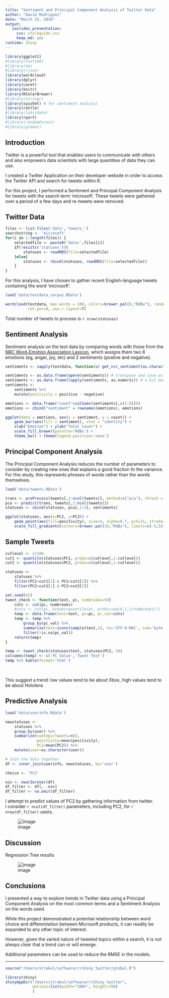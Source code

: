 ```yaml
---
title: "Sentiment and Principal Component Analysis of Twitter Data"
author: "David Rodriguez"
date: "March 15, 2016"
output: 
   ioslides_presentation:
     css: styleguide.css
     keep_md: yes
runtime: shiny
---
```


```r
library(ggplot2)
#library(twitteR)
#library(tm)
#library(rjson)
library(wordcloud)
library(dplyr)
library(caret)
library(knitr)
library(RColorBrewer)
#library(stringr)
library(syuzhet) # for sentiment analysis
library(rattle)
#library(lubridate)
library(rpart)
#library(randomForest)
#library(glmnet)
```

## Introduction

Twitter is a powerful tool that enables users to communicate with others and also empowers data scientists with large quantities of data they can use.

I created a Twitter Application on their developer website in order to access the Twitter API and search for tweets within R.

For this project, I performed a Sentiment and Principal Component Analysis for tweets with the search term 'microsoft'. These tweets were gathered over a period of a few days and re-tweets were removed.

## Twitter Data {.flexbox .vcenter}

```r
files <- list.files('data','tweets_')
searchstring <- 'microsoft'
for(i in 1:length(files)) {
    selectedfile <- paste0('data/',files[i])
    if(!exists('statuses')){
        statuses <- readRDS(file=selectedfile)
    }else{
        statuses <- rbind(statuses, readRDS(file=selectedfile))
    }
}
```

For this analysis, I have chosen to gather recent English-language tweets containing the word 'microsoft'.

```r
load('data/testdata_corpus.RData') 

wordcloud(textdata, max.words = 100, colors=brewer.pal(8,"RdBu"), random.order=F, 
          rot.per=0, use.r.layout=T)
```


Total number of tweets to process is `r nrow(statuses)`

## Sentiment Analysis {.flexbox .vcenter}

Sentiment analysis on the text data by comparing words with those from the [NRC Word-Emotion Association Lexicon](http://saifmohammad.com/WebPages/NRC-Emotion-Lexicon.htm), which assigns them two 8 emotions (eg, anger, joy, etc) and 2 sentiments (postive and negative).

```r
sentiments <- sapply(textdata, function(x) get_nrc_sentiment(as.character(x)))

sentiments <- as.data.frame(aperm(sentiments)) # transpose and save as dataframe
sentiments <- as.data.frame(lapply(sentiments, as.numeric)) # a bit more to organize
sentiments <-
    sentiments %>%
    mutate(positivity = positive - negative)

emotions <- data.frame("count"=colSums(sentiments[,c(1:8)]))
emotions <- cbind("sentiment" = rownames(emotions), emotions)

ggplot(data = emotions, aes(x = sentiment, y = count)) +
    geom_bar(aes(fill = sentiment), stat = "identity") +
    xlab("Emotion") + ylab("Total Count") + 
    scale_fill_brewer(palette='RdBu') + 
    theme_bw() + theme(legend.position='none')
```

## Principal Component Analysis {.flexbox .vcenter}

The Principal Component Analysis reduces the number of parameters to consider by creating new ones that explains a good fraction fo the variance. For this study, this represents *phrases* of words rather than the words themselves.

```r
load('data/tweets.RData') 

trans <- preProcess(tweets[,2:ncol(tweets)], method=c("pca"), thresh = 0.95)
pca <- predict(trans, tweets[,2:ncol(tweets)])
statuses <- cbind(statuses, pca[,1:5], sentiments)

ggplot(statuses, aes(x=PC2, y=PC3)) + 
    geom_point(aes(fill=positivity), size=4, alpha=0.7, pch=21, stroke=1.3) + 
    scale_fill_gradientn(colours=brewer.pal(10,"RdBu"), limits=c(-5,5)) + theme_bw()
```


## Sample Tweets {.smaller .nice_table}

```r
cutlevel <- 2/100.
cut1 <- quantile(statuses$PC1, probs=c(cutlevel,1-cutlevel))
cut2 <- quantile(statuses$PC2, probs=c(cutlevel,1-cutlevel))

statuses <- 
    statuses %>%
    filter(PC1>cut1[1] & PC1<cut1[2]) %>%
    filter(PC2>cut2[1] & PC2<cut2[2])
```

```r
set.seed(42)
tweet_check <- function(text, pc, numbreaks=5){
    cuts <- cut(pc, numbreaks)
    #cuts <- cut(pc, breaks=quantile(pc, probs=seq(0,1,1/numbreaks)))
    temp <- data.frame(text=text, pc=pc, pc_val=cuts)
    temp <- temp %>%
        group_by(pc_val) %>%
        summarise(text=iconv(sample(text,1), to='UTF-8-MAC', sub='byte')) %>%
        filter(!is.na(pc_val))
    return(temp)
}

temp <- tweet_check(statuses$text, statuses$PC2, 10) 
colnames(temp) <- c('PC Value','Tweet Text')
temp %>% kable(format='html')
```

<br>

This suggest a trend: low values tend to be about Xbox, high values tend to be about Hololens

## Predictive Analysis {.nice_plot}

```r
load('data/userinfo.Rdata')

newstatuses <-
    statuses %>%
    group_by(user) %>%
    summarize(numTopicTweets=n(),
              positivity=mean(positivity),
              PC2=mean(PC2)) %>% 
    mutate(user=as.character(user))

# Join the data together
df <- inner_join(userinfo, newstatuses, by='user')

choice <- 'PC2'

nzv <- nearZeroVar(df)
df_filter <- df[, -nzv]
df_filter <- na.omit(df_filter)
```


I attempt to predict values of PC2 by gathering information from twitter.   
I consider `r ncol(df_filter)` parameters, including PC2, for `r nrow(df_filter)` users.

![image](microsoft_analysis_files/figure-html/rmse_plot-1.png)

[//]: ( While these models can predict the values of PC2, their errors remain fairly large. I interpret this as the PC2 value having large variation in terms of the word choices used to construct the individual tweets. A possible way to improve these models would be to consider more parameters given that we have enough data to support this. These additional parameters could come from twitter or from external sources. Another possibility is to re-examine our source of data. Rather than gathering 'recent' tweets, we could have gathered 'popuplar' or 'mixed' tweets, which would rely on Twitter's algorithms to return a different sample of tweets. Yet another possibility would be to consider a different API, such as gathering data from Facebook. )

## Discussion {.nice_plot}

Regression Tree results

![image](microsoft_analysis_files/figure-html/rt_plot-1.png)

[//]: (The above suggests that users with very negative PC2 values (associated with excitement about the Xbox product) also have very few followers and have been on Twitter a very small amount of time. This suggest these types of users are actually Twitter robot accounts created to spam advertisement on this particular Xbox news story. I would argue it's safe to disregard spending any advertising efforts on these users.)

[//]: (On the other hand, for higher PC2 values (associated with excitement about the Hololens product), we can see more meaningful information. The value of PC2 for a user depends on the postivity, which is a measure on how often positive and negative words are used; the number of statuses or tweets they've had; the number of lists they follow; and the number of favorites they have.)

## Conclusions

I presented a way to explore trends in Twitter data using a Principal Component Analysis on the most common terms and a Sentiment Analysis on the words used.

While this project demonstrated a potential relationship between word choice and differentiation between Microsoft products, it can readily be expanded to any other topic of interest. 

However, given the varied nature of tweeted topics within a search, it is not always clear that a trend can or will emerge.

Additional parameters can be used to reduce the RMSE in the models.

----

```r
source("/Users/strakul/software/r/shiny_twitter/global.R")
```


```r
library(shiny)
shinyAppDir("/Users/strakul/software/r/shiny_twitter",
            options=list(width="100%", height=700)
            )
```

